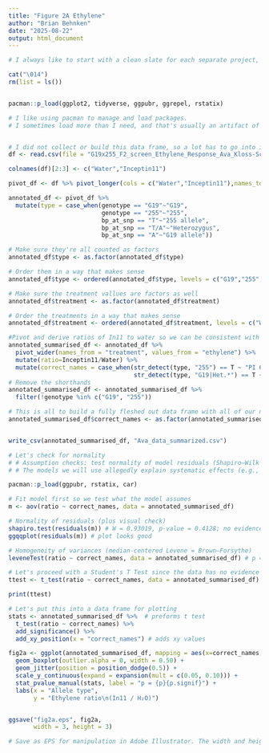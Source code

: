 ```yaml
---
title: "Figure 2A Ethylene"
author: "Brian Behnken"
date: "2025-08-22"
output: html_document
---
```


``` R
# I always like to start with a clean slate for each separate project, so I clear the environment and the console. 

cat("\014")
rm(list = ls())


pacman::p_load(ggplot2, tidyverse, ggpubr, ggrepel, rstatix)

# I like using pacman to manage and load packages. 
# I sometimes load more than I need, and that's usually an artifact of messing around with analyses and plots that I don't ultimately end up using and forget to clear them. 


# I did not collect or build this data frame, so a lot has to go into interpreting what Ava did and how she annotated things. 
df <- read.csv(file = "G19x255_F2_screen_Ethylene_Response_Ava_Kloss-Schmidt_simplified_data.csv")

colnames(df)[2:3] <- c("Water","Inceptin11")

pivot_df <- df %>% pivot_longer(cols = c("Water","Inceptin11"),names_to = "treatment",values_to = "ethylene")

annotated_df <- pivot_df %>% 
  mutate(type = case_when(genotype == "G19"~"G19",
                          genotype == "255"~"255",
                          bp_at_snp == "T"~"255 allele",
                          bp_at_snp == "T/A"~"Heterozygus",
                          bp_at_snp == "A"~"G19 allele"))

# Make sure they're all counted as factors
annotated_df$type <- as.factor(annotated_df$type)

# Order them in a way that makes sense
annotated_df$type <- ordered(annotated_df$type, levels = c("G19","255","G19 allele","Heterozygus","255 allele"))

# Make sure the treatment vallues are factors as well
annotated_df$treatment <- as.factor(annotated_df$treatment)

# Order the treatments in a way that makes sense
annotated_df$treatment <- ordered(annotated_df$treatment, levels = c("Water","Inceptin11"))

#Pivot and derive ratios of In11 to water so we can be consistent with how that was recorded in Fig. 1A
annotated_summarised_df <- annotated_df %>% 
  pivot_wider(names_from = "treatment", values_from = "ethylene") %>% 
  mutate(ratio=Inceptin11/Water) %>% 
  mutate(correct_names = case_when(str_detect(type, "255") == T ~ "PI 638858",
                                   str_detect(type, "G19|Het.*") == T ~ "G19833/-\n(HM/HT)" ))
# Remove the shorthands
annotated_summarised_df <- annotated_summarised_df %>%
  filter(!genotype %in% c("G19", "255"))

# This is all to build a fully fleshed out data frame with all of our naming conventions and gentoyping details confirmed HM = Homozygous, HT = Heterozygous
annotated_summarised_df$correct_names <- as.factor(annotated_summarised_df$correct_names) %>% ordered(c("G19833/-\n(HM/HT)","PI 638858"))


write_csv(annotated_summarised_df, "Ava_data_summarized.csv")
```

``` r

# Let's check for normality
# # Assumption checks: test normality of model residuals (Shapiro–Wilk + Q–Q plot) and homogeneity of variances (Levene); use results as guidance, not hard rule.
# # The models we will use allegedly explain systematic effects (e.g., group means); residuals are what’s left—each data point’s deviation from that predicted mean.

pacman::p_load(ggpubr, rstatix, car)

# Fit model first so we test what the model assumes
m <- aov(ratio ~ correct_names, data = annotated_summarised_df)

# Normality of residuals (plus visual check)
shapiro.test(residuals(m)) # W = 0.93019, p-value = 0.4128; no evidence against normality
ggqqplot(residuals(m)) # plot looks good

# Homogeneity of variances (median-centered Levene = Brown–Forsythe)
leveneTest(ratio ~ correct_names, data = annotated_summarised_df) # p = 0.1443; no evidence of unequal variances

# Let's proceed with a Student's T Test since the data has no evidence against normal distribution
ttest <- t_test(ratio ~ correct_names, data = annotated_summarised_df)

print(ttest)

# Let's put this into a data frame for plotting
stats <- annotated_summarised_df %>%  # preforms t test
  t_test(ratio ~ correct_names) %>% 
  add_significance() %>% 
  add_xy_position(x = "correct_names") # adds xy values

``` 


``` R

fig2a <- ggplot(annotated_summarised_df, mapping = aes(x=correct_names, y = ratio))+
  geom_boxplot(outlier.alpha = 0, width = 0.50) +
  geom_jitter(position = position_dodge(0.5)) +
  scale_y_continuous(expand = expansion(mult = c(0.05, 0.10))) +
  stat_pvalue_manual(stats, label = "p = {p}{p.signif}") +
  labs(x = "Allele type",
       y = "Ethylene ratio\n(In11 / H₂O)")


ggsave("fig2a.eps", fig2a,
       width = 3, height = 3)

# Save as EPS for manipulation in Adobe Illustrator. The width and height settings will force the jitter size to a certain scale, and I tried to keep these as consistent as possible throughout all my figure panels. 

```
